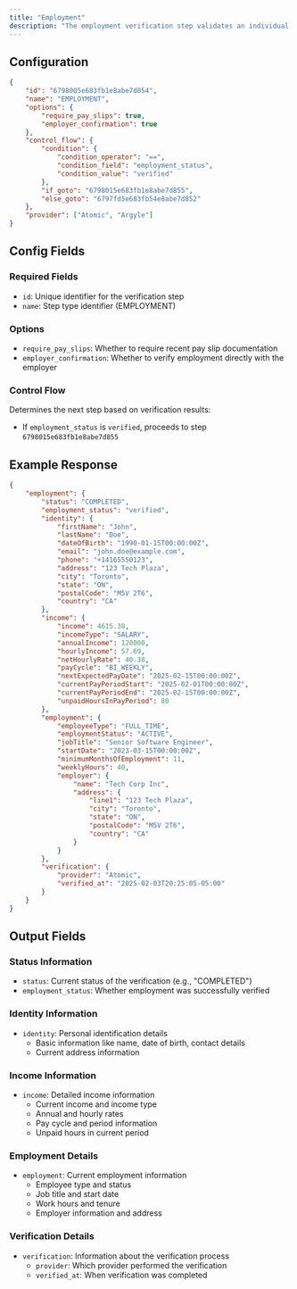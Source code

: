 ```yaml
---
title: "Employment"
description: "The employment verification step validates an individual's current employment status and income information through payroll providers."
---
```


## Configuration

```json
{
    "id": "6798005e683fb1e8abe7d854",
    "name": "EMPLOYMENT",
    "options": {
        "require_pay_slips": true,
        "employer_confirmation": true
    },
    "control_flow": {
        "condition": {
            "condition_operator": "==",
            "condition_field": "employment_status",
            "condition_value": "verified"
        },
        "if_goto": "6798015e683fb1e8abe7d855",
        "else_goto": "6797fd5e683fb54e8abe7d852"
    },
    "provider": ["Atomic", "Argyle"]
}
```

## Config Fields

### Required Fields
- `id`: Unique identifier for the verification step
- `name`: Step type identifier (EMPLOYMENT)

### Options
- `require_pay_slips`: Whether to require recent pay slip documentation
- `employer_confirmation`: Whether to verify employment directly with the employer

### Control Flow
Determines the next step based on verification results:
- If `employment_status` is `verified`, proceeds to step `6798015e683fb1e8abe7d855`

## Example Response

```json
{
    "employment": {
        "status": "COMPLETED",
        "employment_status": "verified",
        "identity": {
            "firstName": "John",
            "lastName": "Doe",
            "dateOfBirth": "1990-01-15T00:00:00Z",
            "email": "john.doe@example.com",
            "phone": "+14165550123",
            "address": "123 Tech Plaza",
            "city": "Toronto",
            "state": "ON",
            "postalCode": "M5V 2T6",
            "country": "CA"
        },
        "income": {
            "income": 4615.38,
            "incomeType": "SALARY",
            "annualIncome": 120000,
            "hourlyIncome": 57.69,
            "netHourlyRate": 40.38,
            "payCycle": "BI_WEEKLY",
            "nextExpectedPayDate": "2025-02-15T00:00:00Z",
            "currentPayPeriodStart": "2025-02-01T00:00:00Z",
            "currentPayPeriodEnd": "2025-02-15T00:00:00Z",
            "unpaidHoursInPayPeriod": 80
        },
        "employment": {
            "employeeType": "FULL_TIME",
            "employmentStatus": "ACTIVE",
            "jobTitle": "Senior Software Engineer",
            "startDate": "2023-03-15T00:00:00Z",
            "minimumMonthsOfEmployment": 11,
            "weeklyHours": 40,
            "employer": {
                "name": "Tech Corp Inc",
                "address": {
                    "line1": "123 Tech Plaza",
                    "city": "Toronto",
                    "state": "ON",
                    "postalCode": "M5V 2T6",
                    "country": "CA"
                }
            }
        },
        "verification": {
            "provider": "Atomic",
            "verified_at": "2025-02-03T20:25:05-05:00"
        }
    }
}
```

## Output Fields

### Status Information
- `status`: Current status of the verification (e.g., "COMPLETED")
- `employment_status`: Whether employment was successfully verified

### Identity Information
- `identity`: Personal identification details
  - Basic information like name, date of birth, contact details
  - Current address information

### Income Information
- `income`: Detailed income information
  - Current income and income type
  - Annual and hourly rates
  - Pay cycle and period information
  - Unpaid hours in current period

### Employment Details
- `employment`: Current employment information
  - Employee type and status
  - Job title and start date
  - Work hours and tenure
  - Employer information and address

### Verification Details
- `verification`: Information about the verification process
  - `provider`: Which provider performed the verification
  - `verified_at`: When verification was completed
